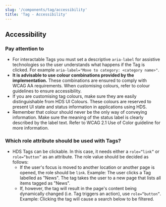 ```yaml
---
slug: '/components/tag/accessibility'
title: 'Tag - Accessibility'
---
```




## Accessibility

### Pay attention to

- For interactable Tags you must set a descriptive `aria-label` for assistive technologies so the user understands what happens if the Tag is clicked. For example `aria-label="Move to category: <category name>"`.
- **It is advisable to use colour combinations provided by the implementation.** These combinations are ensured to comply with WCAG AA requirements. When customising colours, refer to <InternalLink href="/foundation/design-tokens/colour">colour guidelines</InternalLink> to ensure accessibility.
- If you are customising tag colours, make sure they are easily distinguishable from <InternalLink href="/foundation/design-tokens/colour#ui-colours">HDS UI Colours.</InternalLink> These colours are reserved to present UI state and status information in applications using HDS.
- Remember that colour should never be the only way of conveying information. Make sure the meaning of the status label is clearly described by the label text. Refer to <ExternalLink href="https://www.w3.org/WAI/WCAG21/Understanding/use-of-color.html">WCAG 2.1 Use of Color guideline</ExternalLink> for more information.

### Which role attribute should be used with Tags?

- HDS Tags can be clickable. In this case, it needs either a `role=“link”` or `role=“button”` as an attribute. The role value should be decided as follows:
  - If the user's focus is moved to another location or another page is opened, the role should be `link`. Example: The user clicks a Tag labelled as "News". The tag takes the user to a new page that lists all items tagged as "News".
  - If, however, the tag will result in the page's content being dynamically changed (i.e. Tag triggers an action), use `role=“button”`. Example: Clicking the tag will cause a search below to be filtered.
